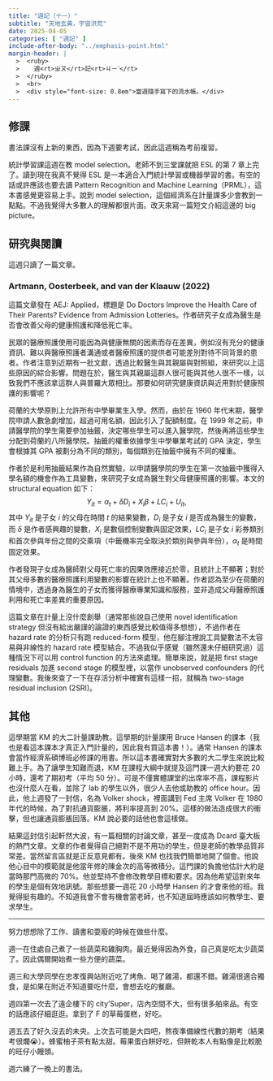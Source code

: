 ```yaml
---
title: "週記（十一）"
subtitle: "天地玄黃，宇宙洪荒"
date: 2025-04-05
categories: [ "週記" ]
include-after-body: "../emphasis-point.html"
margin-header: |
  >  <ruby>
  >    週<rt>ㄓㄡ</rt>記<rt>ㄐㄧˋ</rt>
  >  </ruby>
  >  <br>
  >  <div style="font-size: 0.8em">當週隨手寫下的流水帳。</div>
---
```


## 修課

書法課沒有上新的東西，因為下週要考試，因此這週稱為考前複習。

統計學習課這週在教 model selection。老師不到三堂課就把 ESL 的第 7 章上完了。讀到現在我真不覺得 ESL 是一本適合入門統計學習或機器學習的書。有空的話或許應該也要去讀 Pattern Recognition and Machine Learning（PRML），這本書感覺更容易上手。說到 model selection，這個經濟系在計量課多少會教到一點點。不過我覺得大多數人的理解都很片面。改天來寫一篇短文介紹這邊的 big picture。

## 研究與閱讀

這週只讀了一篇文章。

### Artmann, Oosterbeek, and van der Klaauw (2022)

這篇文章發在 AEJ: Applied，標題是 Do Doctors Improve the Health Care of Their Parents? Evidence from Admission Lotteries。作者研究子女成為醫生是否會改善父母的健康照護和降低死亡率。

民眾的醫療照護使用可能因為與健康無關的因素而存在差異，例如沒有充分的健康資訊、難以與醫療照護者溝通或者醫療照護的提供者可能差別對待不同背景的患者。作者注意到近期有一批文獻，透過比較醫生與其親屬與對照組，來研究以上這些原因的綜合影響。問題在於，醫生與其親屬這群人很可能與其他人很不一樣，以致我們不應該拿這群人與普羅大眾相比。那要如何研究健康資訊與近用對於健康照護的影響呢？

荷蘭的大學原則上允許所有中學畢業生入學。然而，由於在 1960 年代末期，醫學院申請人數急劇增加，超過可用名額，因此引入了配額制度。在 1999 年之前，申請醫學院的學生需要參加抽籤，決定哪些學生可以進入醫學院，然後再將這些學生分配到荷蘭的八所醫學院。抽籤的權重依據學生中學畢業考試的 GPA 決定，學生會根據其 GPA 被劃分為不同的類別，每個類別在抽籤中擁有不同的權重。

作者於是利用抽籤結果作為自然實驗，以申請醫學院的學生在第一次抽籤中獲得入學名額的機會作為工具變數，來研究子女成為醫生對父母健康照護的影響。本文的 structural equation 如下：
$$
Y_{it} = \alpha_t + \delta D_i + X_{i} \beta + \mathit{LC}_{i} + U_{it},
$$
其中 $Y_{it}$ 是子女 $i$ 的父母在時間 $t$ 的結果變數，$D_i$ 是子女 $i$ 是否成為醫生的變數，而 $\delta$ 是作者感興趣的變數，$X_{i}$ 是數個控制變數與固定效果，$\mathit{LC}_{i}$ 是子女 $i$ 彩券類別和首次參與年份之間的交乘項（中籤機率完全取決於類別與參與年份），$\alpha_t$ 是時間固定效果。

作者發現子女成為醫師對父母死亡率的因果效應接近於零，且統計上不顯著；對於其父母多數的醫療照護利用變數的影響在統計上也不顯著。作者認為至少在荷蘭的情境中，透過身為醫生的子女而獲得醫療專業知識和服務，並非造成父母醫療照護利用和死亡率差異的重要原因。

這篇文章在計量上沒什麼創舉（通常那些說自己使用 novel identification strategy 但沒有給出嚴謹的論證的東西感覺比較值得多想想），不過作者在 hazard rate 的分析只有跑 reduced-form 模型，他在腳注裡說工具變數法不太容易與非線性的 hazard rate 模型結合。不過我似乎感覺（雖然還未仔細研究過）這種情況下可以用 control function 的方法來處理。簡單來說，就是把 first stage residuals 加進 second stage 的模型裡，以當作 unobserved confounders 的代理變數。我後來查了一下在存活分析中確實有這樣一招，就稱為 two-stage residual inclusion (2SRI)。


## 其他

這學期當 KM 的大二計量課助教。這學期的計量課用 Bruce Hansen 的課本（我也是看這本課本才真正入門計量的，因此我有買這本書！）。通常 Hansen 的課本會當作經濟系碩博班必修課的用書。所以這本書確實對大多數的大二學生來說比較難上手。為了讓學生知難而退，KM 在課程大綱中就提及這門課一週大約要花 20 小時，還考了期初考（平均 50 分）。可是不僅實體課堂的出席率不高，課程影片也沒什麼人在看，並除了 lab 的學生以外，很少人去他或助教的 office hour。因此，他上週發了一封信，名為 Volker shock，裡面講到 Fed 主席 Volker 在 1980 年代的時候，為了對抗通貨膨脹，將利率提高到 20%。這樣的做法造成很大的衝擊，但也讓通貨膨脹回落。KM 說必要的話他也會這樣做。

結果這封信引起軒然大波，有一篇相關的討論文章，甚至一度成為 Dcard 臺大板的熱門文章。文章的作者覺得自己絕對不是不用功的學生，但是老師的教學品質非常差。當然留言區就是正反意見都有。後來 KM 也找我們簡單地開了個會。他說他心目中的模範就是他當年修的陳金次的高等微積分。這門課的負擔他估計大約是當時那門高微的 70%。他並堅持不會修改教學目標和要求。因為他希望這對來年的學生是個有效地訊號。那些想要一週花 20 小時學 Hansen 的才會來他的班。我覺得挺有趣的。不知道我會不會有機會當老師，也不知道屆時應該如何教學生、要求學生。

---

努力想想除了工作、讀書和耍廢的時候在做些什麼。

週一在住處自己煮了一些蔬菜和雞胸肉。最近覺得因為外食，自己真是吃太少蔬菜了。因此偶爾開始煮一些方便的蔬菜。

週三和大學同學在忠孝復興站附近吃了烤魚、喝了雞湯，都還不錯。雞湯很適合獨食，是如果在附近不知道要吃什麼，會想去吃的餐廳。

週四第一次去了遠企樓下的 city'Super，店內空間不大，但有很多舶來品。有空的話應該仔細逛逛。拿到了 F 的草莓蛋糕，好吃。

週五去了好久沒去的未央。上次去可能是大四吧，熬夜準備線性代數的期考（結果考很爛😭）。蜂蜜柚子茶有點太甜。莓果蛋白餅好吃，但餅乾本人有點像是比較脆的旺仔小饅頭。

週六練了一晚上的書法。